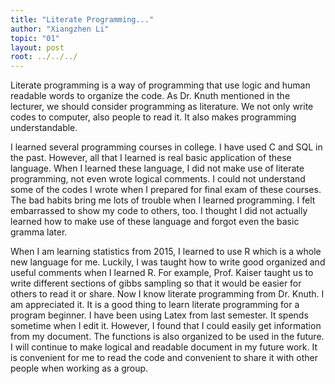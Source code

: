 ```yaml
---
title: "Literate Programming..."
author: "Xiangzhen Li"
topic: "01"
layout: post
root: ../../../
---
```


Literate programming is a way of programming that use logic and human readable words to organize the code. As Dr. Knuth mentioned in the lecturer, we should consider programming as literature. We not only write codes to computer, also people to read it. It also makes programming understandable.

I learned several programming courses in college. I have used C and SQL in the past. However, all that I learned is real basic application of these language. When I learned these language, I did not make use of literate programming, not even wrote logical comments. I could not understand some of the codes I wrote when I prepared for final exam of these courses. The bad habits bring me lots of trouble when I learned programming. I felt embarrassed to show my code to others, too. I thought I did not actually learned how to make use of these language and forgot even the basic gramma later.

When I am learning statistics from 2015, I learned to use R which is a whole new language for me. Luckily, I was taught how to write good organized and useful comments when I learned R. For example, Prof. Kaiser taught us to write different sections of gibbs sampling so that it would be easier for others to read it or share. Now I know literate programming from Dr. Knuth. I am appreciated it. It is a good thing to learn literate programming for a program beginner. I have been using Latex from last semester. It spends sometime when I edit it. However, I found that I could easily get information from my document. The functions is also organized to be used in the future. I will continue to make logical and readable document in my future work. It is convenient for me to read the code and convenient to share it with other people when working as a group.



